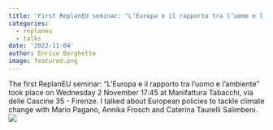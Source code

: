 ```yaml
---
title: 'First ReplanEU seminar: "L’Europa e il rapporto tra l’uomo e l’ambiente"'
categories:
  - replaneu
  - talks
date: '2022-11-04'
author: Enrico Borghetto
image: featured.png
---
```


The first ReplanEU seminar: "L'Europa e il rapporto tra l'uomo e l'ambiente" took place on Wednesday 2 November 17:45 at Manifattura Tabacchi, via delle Cascine 35 - Firenze. I talked about European policies to tackle climate change with Mario Pagano, Annika Frosch and Caterina Taurelli Salimbeni.![](images/picture.jpg)
